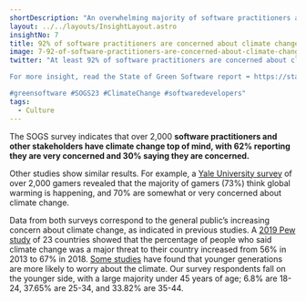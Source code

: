 ```yaml
---
shortDescription: "An overwhelming majority of software practitioners are concerned about climate change. "
layout: ../../layouts/InsightLayout.astro
insightNo: 7
title: 92% of software practitioners are concerned about climate change
image: 7-92-of-software-practitioners-are-concerned-about-climate-change.png
twitter: "At least 92% of software practitioners are concerned about climate change. Are you?

For more insight, read the State of Green Software report ➡️ https://stateof.greensoftware.foundation

#greensoftware #SOGS23 #ClimateChange #softwaredevelopers"
tags:
  - Culture
---
```


The SOGS survey indicates that over 2,000 **software practitioners and other stakeholders have climate change top of mind, with 62% reporting they are very concerned and 30% saying they are concerned.**

Other studies show similar results. For example, a [Yale University survey](https://climatecommunication.yale.edu/publications/what-do-video-gamers-think-about-global-warming/toc/2/) of over 2,000 gamers revealed that the majority of gamers (73%) think global warming is happening, and 70% are somewhat or very concerned about climate change.

Data from both surveys correspond to the general public’s increasing concern about climate change, as indicated in previous studies. A [2019 Pew study](https://www.pewresearch.org/global/wp-content/uploads/sites/2/2019/02/Pew-Research-Center_Global-Threats-2018-Report_2019-02-10.pdf) of 23 countries showed that the percentage of people who said climate change was a major threat to their country increased from 56% in 2013 to 67% in 2018. [Some studies](https://news.gallup.com/poll/234314/global-warming-age-gap-younger-americans-worried.aspx) have found that younger generations are more likely to worry about the climate. Our survey respondents fall on the younger side, with a large majority under 45 years of age; 6.8% are 18-24, 37.65% are 25-34, and 33.82% are 35-44.
